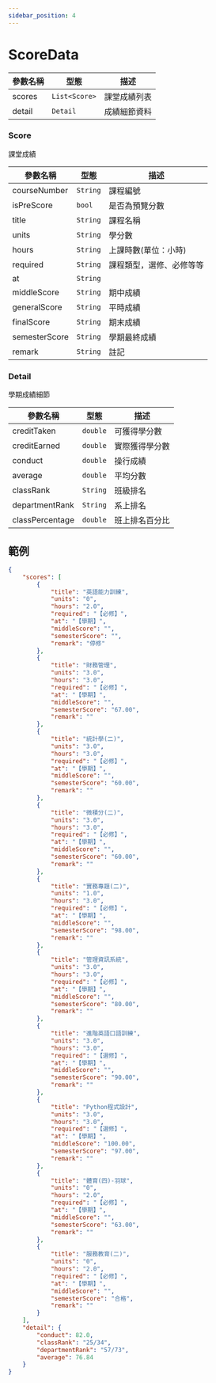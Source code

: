 ```yaml
---
sidebar_position: 4
---
```


# ScoreData

| 參數名稱                         | 型態                             | 描述                             |
| ------------------------------- | ------------------------------- | ------------------------------- |
| scores | `List<Score>` | 課堂成績列表 |
| detail | `Detail` | 成績細節資料 |

### Score

課堂成績

| 參數名稱                         | 型態                             | 描述                             |
| ------------------------------- | ------------------------------- | ------------------------------- |
| courseNumber | `String` | 課程編號 |
| isPreScore | `bool` | 是否為預覽分數 |
| title | `String` | 課程名稱 |
| units | `String` | 學分數 |
| hours | `String` | 上課時數(單位：小時) |
| required | `String` | 課程類型，選修、必修等等 |
| at | `String` |  |
| middleScore | `String` | 期中成績 |
| generalScore | `String` | 平時成績 |
| finalScore | `String` | 期末成績 |
| semesterScore | `String` | 學期最終成績 |
| remark | `String` | 註記 |

### Detail

學期成績細節

| 參數名稱                         | 型態                             | 描述                             |
| ------------------------------- | ------------------------------- | ------------------------------- |
| creditTaken | `double` | 可獲得學分數 |
| creditEarned | `double` | 實際獲得學分數 |
| conduct | `double` | 操行成績 |
| average | `double` | 平均分數 |
| classRank | `String` | 班級排名 |
| departmentRank | `String` | 系上排名 |
| classPercentage | `double` | 班上排名百分比 |

## 範例

```json
{
    "scores": [
        {
            "title": "英語能力訓練",
            "units": "0",
            "hours": "2.0",
            "required": "【必修】",
            "at": "【學期】",
            "middleScore": "",
            "semesterScore": "",
            "remark": "停修"
        },
        {
            "title": "財務管理",
            "units": "3.0",
            "hours": "3.0",
            "required": "【必修】",
            "at": "【學期】",
            "middleScore": "",
            "semesterScore": "67.00",
            "remark": ""
        },
        {
            "title": "統計學(二)",
            "units": "3.0",
            "hours": "3.0",
            "required": "【必修】",
            "at": "【學期】",
            "middleScore": "",
            "semesterScore": "60.00",
            "remark": ""
        },
        {
            "title": "微積分(二)",
            "units": "3.0",
            "hours": "3.0",
            "required": "【必修】",
            "at": "【學期】",
            "middleScore": "",
            "semesterScore": "60.00",
            "remark": ""
        },
        {
            "title": "實務專題(二)",
            "units": "1.0",
            "hours": "3.0",
            "required": "【必修】",
            "at": "【學期】",
            "middleScore": "",
            "semesterScore": "98.00",
            "remark": ""
        },
        {
            "title": "管理資訊系統",
            "units": "3.0",
            "hours": "3.0",
            "required": "【必修】",
            "at": "【學期】",
            "middleScore": "",
            "semesterScore": "80.00",
            "remark": ""
        },
        {
            "title": "進階英語口語訓練",
            "units": "3.0",
            "hours": "3.0",
            "required": "【選修】",
            "at": "【學期】",
            "middleScore": "",
            "semesterScore": "90.00",
            "remark": ""
        },
        {
            "title": "Python程式設計",
            "units": "3.0",
            "hours": "3.0",
            "required": "【選修】",
            "at": "【學期】",
            "middleScore": "100.00",
            "semesterScore": "97.00",
            "remark": ""
        },
        {
            "title": "體育(四)-羽球",
            "units": "0",
            "hours": "2.0",
            "required": "【必修】",
            "at": "【學期】",
            "middleScore": "",
            "semesterScore": "63.00",
            "remark": ""
        },
        {
            "title": "服務教育(二)",
            "units": "0",
            "hours": "2.0",
            "required": "【必修】",
            "at": "【學期】",
            "middleScore": "",
            "semesterScore": "合格",
            "remark": ""
        }
    ],
    "detail": {
        "conduct": 82.0,
        "classRank": "25/34",
        "departmentRank": "57/73",
        "average": 76.84
    }
}

```